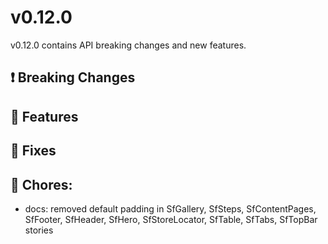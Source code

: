 
<Meta title="Releases/v0.12.x - Latest Minor/v0.12.0/Change log" />

# v0.12.0

v0.12.0 contains API breaking changes and new features.

## ❗ Breaking Changes


## 🚀 Features

## 🐛 Fixes

## 🧹 Chores:

- docs: removed default padding in SfGallery, SfSteps, SfContentPages, SfFooter, SfHeader, SfHero, SfStoreLocator, SfTable, SfTabs, SfTopBar stories

